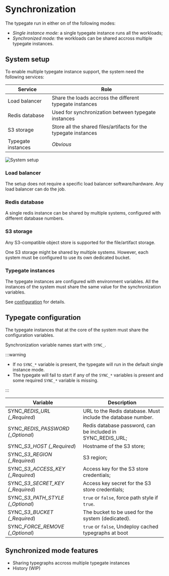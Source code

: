 # Synchronization

<!-- The workloads can be shared accross multiple typegate instances. -->
<!-- The shared data between instances are stored in -->
<!-- a Redis database and a s3-compatible object store. -->

The typegate run in either on of the following modes:

- _Single instance mode:_ a single typegate instance runs all the workloads;
- _Synchronized mode:_ the workloads can be shared accross multiple typegate instances.

## System setup

To enable multiple typegate instance support, the system need the following services:

| Service            | Role                                                            |
| ------------------ | --------------------------------------------------------------- |
| Load balancer      | Share the loads accross the different typegate instances        |
| Redis database     | Used for synchronization between typegate instances             |
| S3 storage         | Store all the shared files/artifacts for the typegate instances |
| Typegate instances | _Obvious_                                                       |

<!-- ![System setup](/images/system_setup.drawio.svg) -->

<img src="/images/system_setup.drawio.svg" alt="System setup" />

### Load balancer

The setup does not require a specific load balancer software/hardware. Any load balancer can do the job.

### Redis database

A single redis instance can be shared by multiple systems, configured with different database numbers.

### S3 storage

Any S3-compatible object store is supported for the file/artifact storage.

One S3 storage might be shared by multiple systems. However, each system must be configured to use its own dedicated bucket.

### Typegate instances

The typegate instances are configured with environment variables. All the instances of the system must share the same value for the synchronization variables.

See [configuration](#typegate-configuration) for details.

## Typegate configuration

The typegate instances that at the core of the system must share the configuration variables.

Synchronization variable names start with `SYNC_`.

:::warning

- If no `SYNC_*` variable is present, the typegate will run in the default single instance mode.
- The typegate will fail to start if any of the `SYNC_*` variables is present and some required `SYNC_*` variable is missing.

:::

<!-- FIXME: what is with the weird formatting? -->

| Variable                            | Description                                                  |
| ----------------------------------- | ------------------------------------------------------------ |
| SYNC\__REDIS_URL (\_Required_)      | URL to the Redis database. Must include the database number. |
| SYNC\__REDIS_PASSWORD (\_Optional_) | Redis database password, can be included in SYNC_REDIS_URL;  |
| SYNC\__S3_HOST (\_Required_)        | Hostname of the S3 store;                                    |
| SYNC\__S3_REGION (\_Required_)      | S3 region;                                                   |
| SYNC\__S3_ACCESS_KEY (\_Required_)  | Access key for the S3 store credentials;                     |
| SYNC\__S3_SECRET_KEY (\_Required_)  | Access key secret for the S3 store credentials;              |
| SYNC\__S3_PATH_STYLE (\_Optional_)  | `true` or `false`, force path style if `true`.               |
| SYNC\__S3_BUCKET (\_Required_)      | The bucket to be used for the system (dedicated).            |
| SYNC\__FORCE_REMOVE (\_Optional_)   | `true` or `false`, Undeploy cached typegraphs at boot        |

## Synchronized mode features

- Sharing typegraphs accross multiple typegate instances
- History (WIP)
